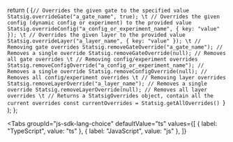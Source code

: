 

  return (
    <CodeBlock language="swift">{`// Overrides the given gate to the specified value
Statsig.overrideGate("a_gate_name", true);
\t
// Overrides the given config (dynamic config or experiment) to the provided value
Statsig.overrideConfig("a_config_or_experiment_name", { key: "value" });
\t
// Overrides the given layer to the provided value
Statsig.overrideLayer("a_layer_name", { key: "value" });
\t
// Removing gate overrides
Statsig.removeGateOverride("a_gate_name"); // Removes a single override
Statsig.removeGateOverride(null); // Removes all gate overrides
\t
// Removing config/experiment overrides
Statsig.removeConfigOverride("a_config_or_experiment_name"); // Removes a single override
Statsig.removeConfigOverride(null); // Removes all config/experiment overrides
\t
// Removing layer overrides
Statsig.removeLayerOverride("a_layer_name"); // Removes a single override
Statsig.removeLayerOverride(null); // Removes all layer overrides
\t
// Returns a StatsigOverrides object, contain all the current overrides
const currentOverrides = Statsig.getAllOverrides()
`}</CodeBlock>
  );
};

<Tabs
  groupId="js-sdk-lang-choice"
  defaultValue="ts"
  values={[
    { label: "TypeScript", value: "ts" },
    { label: "JavaScript", value: "js" },
  ]}
>
  <TabItem value="ts">
    <Code />
  </TabItem>
  <TabItem value="js">
    <Code />
  </TabItem>
</Tabs>
